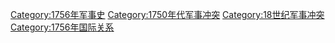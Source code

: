 [[Category:1756年军事史|Category:1756年军事史]]
[[Category:1750年代军事冲突|Category:1750年代军事冲突]]
[[Category:18世纪军事冲突|Category:18世纪军事冲突]]
[[Category:1756年国际关系|Category:1756年国际关系]]